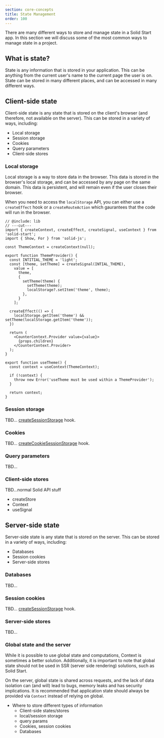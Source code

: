 ```yaml
---
section: core-concepts
title: State Management
order: 100
---
```


There are many different ways to store and manage state in a Solid Start app. In this section we will discuss some of the most common ways to manage state in a project.

## What is state?

State is any information that is stored in your application. This can be anything from the current user's name to the current page the user is on. State can be stored in many different places, and can be accessed in many different ways.

## Client-side state

Client-side state is any state that is stored on the client's browser (and therefore, not available on the server). This can be stored in a variety of ways, including:

- Local storage
- Session storage
- Cookies
- Query parameters
- Client-side stores

### Local storage

Local storage is a way to store data in the browser. This data is stored in the browser's local storage, and can be accessed by any page on the same domain. This data is persistent, and will remain even if the user closes their browser.

When you need to access the `localStorage` API, you can either use a `createEffect` hook or a `createRouteAction` which gaurantees that the code will run in the browser.

```tsx twoslash {19-21} filename="components/ThemePicker.tsx"
// @include: lib
// ---cut---
import { createContext, createEffect, createSignal, useContext } from 'solid-start';
import { Show, For } from 'solid-js';

const ThemeContext = createContext(null);

export function ThemeProvider() {
  const INTITIAL_THEME = 'light';
  const [theme, setTheme] = createSignal(INTIAL_THEME),
    value = [
      theme,
      {
        setTheme(theme) {
          setTheme(theme);
          localStorage?.setItem('theme', theme);
        },
      }
    ];

  createEffect(() => {
    localStorage.getItem('theme') && setTheme(localStorage.getItem('theme'));
  })

  return (
    <CounterContext.Provider value={value}>
      {props.children}
    </CounterContext.Provider>
  );
}

export function useTheme() {
  const context = useContext(ThemeContext);

  if (!context) {
    throw new Error('useTheme must be used within a ThemeProvider');
  }

  return context;
}
```

### Session storage

TBD... [createSessionStorage](../api/createSessionStorage.md) hook.

### Cookies

TBD... [createCookieSessionStorage](../api/createCookieSessionStorage.md) hook.

### Query parameters

TBD...

### Client-side stores

TBD...normal Solid API stuff

- createStore
- Context
- useSignal

## Server-side state

Server-side state is any state that is stored on the server. This can be stored in a variety of ways, including:

- Databases
- Session cookies
- Server-side stores

### Databases

TBD...

### Session cookies

TBD... [createSessionStorage](../api/createSessionStorage.md) hook.

### Server-side stores

TBD...

### Global state and the server

While it is possible to use global state and computations, Context is sometimes a better solution. Additionally, it is important to note that global state should not be used in SSR (server side rendering) solutions, such as Solid Start.

On the server, global state is shared across requests, and the lack of data isolation can (and will) lead to bugs, memory leaks and has security implications. It is recommended that application state should always be provided via `Context` instead of relying on global.


- Where to store different types of information
  - Client-side states/stores
  - local/session storage
  - query params
  - Cookies, session cookies
  - Databases
